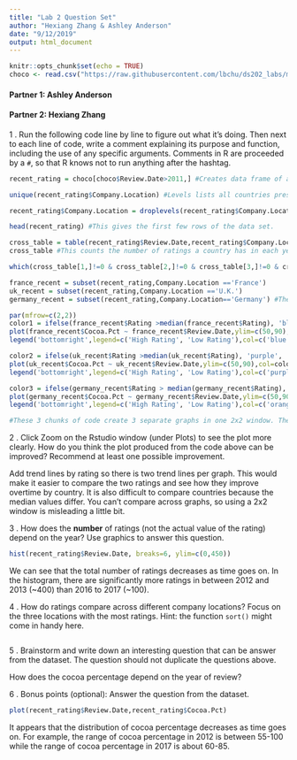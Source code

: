 ```yaml
---
title: "Lab 2 Question Set"
author: "Hexiang Zhang & Ashley Anderson"
date: "9/12/2019"
output: html_document
---
```


```r
knitr::opts_chunk$set(echo = TRUE)
choco <- read.csv("https://raw.githubusercontent.com/lbchu/ds202_labs/master/choco.csv")
```

#### Partner 1: Ashley Anderson
#### Partner 2: Hexiang Zhang

1 \. Run the following code line by line to figure out what it's doing. Then next to each line of code, write a comment explaining its purpose and function, including the use of any specific arguments. Comments in R are proceeded by a `#`, so that R knows not to run anything after the hashtag. 


```r
recent_rating = choco[choco$Review.Date>2011,] #Creates data frame of all ratings after 2011. 

unique(recent_rating$Company.Location) #Levels lists all countries present from the original data set, while unique lists all the unique country names in the recent_rating data set, deleteing duplicates. There are 61 levels, and 54 unqiue countries in recent_rating. 

recent_rating$Company.Location = droplevels(recent_rating$Company.Location) #This drops all levels that are not in the recent_rating data set but were in the choco data set. Now there are 54 levels. 

head(recent_rating) #This gives the first few rows of the data set. 

cross_table = table(recent_rating$Review.Date,recent_rating$Company.Location)
cross_table #This counts the number of ratings a country has in each year. 

which(cross_table[1,]!=0 & cross_table[2,]!=0 & cross_table[3,]!=0 & cross_table[4,]!=0 & cross_table[5,]!=0) #This gives all the country names and index locations that never have a count of 0 between 2012-1016. 

france_recent = subset(recent_rating,Company.Location =='France')
uk_recent = subset(recent_rating,Company.Location =='U.K.')
germany_recent = subset(recent_rating,Company.Location=='Germany') #These 3 lines of code filters the recent_rating data frame by the company location of France, UK, and Germany respectively.  

par(mfrow=c(2,2))
color1 = ifelse(france_recent$Rating >median(france_recent$Rating), 'blue', 'green')
plot(france_recent$Cocoa.Pct ~ france_recent$Review.Date,ylim=c(50,90),col=color1,pch=18,cex=1.5,xlab="Review Date", ylab= "Cocoa Percentage", main= "France") 
legend('bottomright',legend=c('High Rating', 'Low Rating'),col=c('blue','green'),pch=18)

color2 = ifelse(uk_recent$Rating >median(uk_recent$Rating), 'purple', 'red')
plot(uk_recent$Cocoa.Pct ~ uk_recent$Review.Date,ylim=c(50,90),col=color2,pch=18,cex=1.5, xlab="Review Date", ylab= "Cocoa Percentage", main= "UK")
legend('bottomright',legend=c('High Rating', 'Low Rating'),col=c('purple','red'),pch=18)

color3 = ifelse(germany_recent$Rating > median(germany_recent$Rating), 'orange', 'yellow')
plot(germany_recent$Cocoa.Pct ~ germany_recent$Review.Date,ylim=c(50,90),col=color3,pch=18,cex=1.5,xlab="Review Date", ylab= "Cocoa Percentage", main= "Germany") 
legend('bottomright',legend=c('High Rating', 'Low Rating'),col=c('orange','yellow'),pch=18)

#These 3 chunks of code create 3 separate graphs in one 2x2 window. These graphs show the review years by cocoa percentage. If the rating is above the median, it is labeled as high rating. Otherwise, it is labeled at low rating. Each graph also has unqiue colors to further identify. 
```

2 \. Click Zoom on the Rstudio window (under Plots) to see the plot more clearly. How do you think the plot produced from the code above can be improved? Recommend at least one possible improvement.   

Add trend lines by rating so there is two trend lines per graph. This would make it easier to compare the two ratings and see how they improve overtime by country. It is also difficult to compare countries because the median values differ. You can't compare across graphs, so using a 2x2 window is misleading a little bit. 


3 \. How does the **number** of ratings (not the actual value of the rating) depend on the year? Use graphics to answer this question.  

```r
hist(recent_rating$Review.Date, breaks=6, ylim=c(0,450))
```

We can see that the total number of ratings decreases as time goes on. In the histogram, there are significantly more ratings in between 2012 and 2013 (~400) than 2016 to 2017 (~100).


4 \. How do ratings compare across different company locations? Focus on the three locations with the most ratings. Hint: the function `sort()` might come in handy here.

```r

```


5 \. Brainstorm and write down an interesting question that can be answer from the dataset. The question should not duplicate the questions above.

How does the cocoa percentage depend on the year of review? 

6 \. Bonus points (optional): Answer the question from the dataset.

```r
plot(recent_rating$Review.Date,recent_rating$Cocoa.Pct)
```

It appears that the distribution of cocoa percentage decreases as time goes on. For example, the range of cocoa percentage in 2012 is between 55-100 while the range of cocoa percentage in 2017 is about 60-85. 